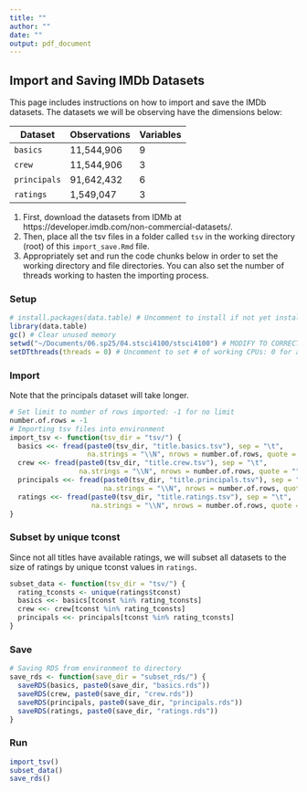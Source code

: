 ```yaml
---
title: ""
author: ""
date: ""
output: pdf_document
---
```


## Import and Saving IMDb Datasets

This page includes instructions on how to import and save the IMDb datasets. 
The datasets we will be observing have the dimensions below:

| Dataset     | Observations  | Variables |
|-------------|---------------|-----------|
| `basics`    | 11,544,906     | 9         |
| `crew`      | 11,544,906     | 3         |
| `principals`| 91,642,432     | 6         |
| `ratings`   | 1,549,047      | 3         |

1. First, download the datasets from IDMb at https://developer.imdb.com/non-commercial-datasets/.
2. Then, place all the tsv files in a folder called `tsv` in the working 
directory (root) of this `import_save.Rmd` file. 
3. Appropriately set and run the code chunks below in order to set the working
directory and file directories. You can also set the number of threads working
to hasten the importing process. 


### Setup

```r
# install.packages(data.table) # Uncomment to install if not yet installed
library(data.table)
gc() # Clear unused memory
setwd("~/Documents/06.sp25/04.stsci4100/stsci4100") # MODIFY TO CORRECT WD
setDTthreads(threads = 0) # Uncomment to set # of working CPUs: 0 for all
```


### Import

Note that the principals dataset will take longer. 
```r
# Set limit to number of rows imported: -1 for no limit
number.of.rows = -1
# Importing tsv files into environment
import_tsv <- function(tsv_dir = "tsv/") {
  basics <<- fread(paste0(tsv_dir, "title.basics.tsv"), sep = "\t", 
                   na.strings = "\\N", nrows = number.of.rows, quote = "")
  crew <<- fread(paste0(tsv_dir, "title.crew.tsv"), sep = "\t", 
                 na.strings = "\\N", nrows = number.of.rows, quote = "")
  principals <<- fread(paste0(tsv_dir, "title.principals.tsv"), sep = "\t", 
                       na.strings = "\\N", nrows = number.of.rows, quote = "")
  ratings <<- fread(paste0(tsv_dir, "title.ratings.tsv"), sep = "\t", 
                    na.strings = "\\N", nrows = number.of.rows, quote = "")
}
```


### Subset by unique tconst

Since not all titles have available ratings, we will subset all datasets to the
size of ratings by unique tconst values in `ratings`. 
```r
subset_data <- function(tsv_dir = "tsv/") {
  rating_tconsts <- unique(ratings$tconst)
  basics <<- basics[tconst %in% rating_tconsts]
  crew <<- crew[tconst %in% rating_tconsts]
  principals <<- principals[tconst %in% rating_tconsts]
}
```

### Save
```r
# Saving RDS from environment to directory
save_rds <- function(save_dir = "subset_rds/") {
  saveRDS(basics, paste0(save_dir, "basics.rds"))
  saveRDS(crew, paste0(save_dir, "crew.rds"))
  saveRDS(principals, paste0(save_dir, "principals.rds"))
  saveRDS(ratings, paste0(save_dir, "ratings.rds"))
}
```


### Run
```r
import_tsv()
subset_data()
save_rds()
```
